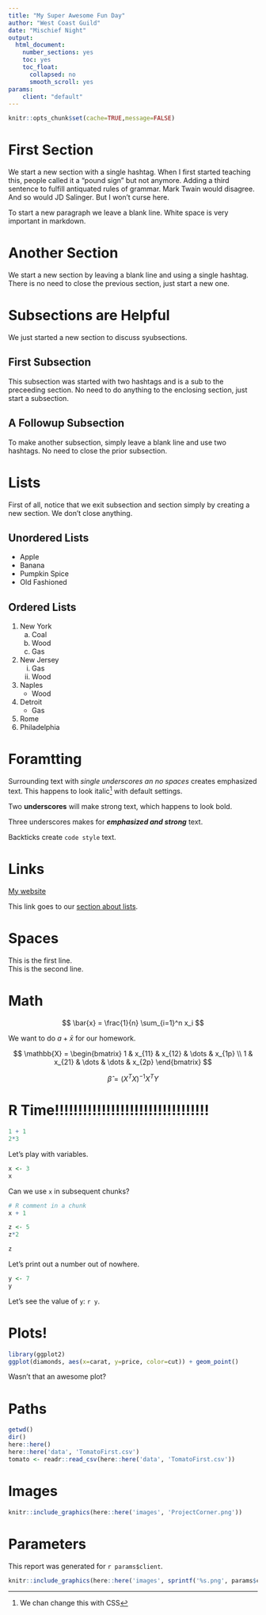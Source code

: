 ```yaml
---
title: "My Super Awesome Fun Day"
author: "West Coast Guild"
date: "Mischief Night"
output:
  html_document:
    number_sections: yes
    toc: yes
    toc_float:
      collapsed: no
      smooth_scroll: yes
params:
    client: "default"
---
```


```r
knitr::opts_chunk$set(cache=TRUE,message=FALSE)
```


# First Section

We start a new section with a single hashtag. When I first started teaching this, people called it a "pound sign" but not anymore. Adding a third sentence to fulfill antiquated rules of grammar. Mark Twain would disagree. And so would JD Salinger. But I won't curse here.

To start a new paragraph we leave a blank line. White space is very important in markdown.

# Another Section

We start a new section by leaving a blank line and using a single hashtag. There is no need to close the previous section, just start a new one.

# Subsections are Helpful

We just started a new section to discuss syubsections.

## First Subsection

This subsection was started with two hashtags and is a sub to the preceeding section. No need to do anything to the enclosing section, just start a subsection.

## A Followup Subsection

To make another subsection, simply leave a blank line and use two hashtags. No need to close the prior subsection.

# Lists {#list-info}

First of all, notice that we exit subsection and section simply by creating a new section. We don't close anything.

## Unordered Lists

- Apple
- Banana
- Pumpkin Spice
- Old Fashioned

<!-- Let'd say I want to comment out this line -->

<!-- And this line too -->

## Ordered Lists

1. New York
    a. Coal
    a. Wood
    a. Gas
1. New Jersey
    i. Gas
    i. Wood
1. Naples
    - Wood
1. Detroit
    - Gas
1. Rome
1. Philadelphia

# Foramtting

Surrounding text with _single underscores an no spaces_ creates emphasized text. This happens to look italic^[We chan change this with CSS] with default settings.

Two __underscores__ will make strong text, which happens to look bold.

Three underscores makes for ___emphasized and strong___ text.

Backticks create `code style` text.

# Links

[My website](https://www.jaredlander.com)

This link goes to our [section about lists](#list-info).

# Spaces

This is the first line.  
This is the second line.

# Math

$$
\bar{x} = \frac{1}{n} \sum_{i=1}^n x_i
$$

We want to do $a + \bar{x}$ for our homework.

$$
\mathbb{X} = \begin{bmatrix}
1 & x_{11} & x_{12} & \dots & x_{1p} \\
1 & x_{21} & \dots & \dots & x_{2p}
\end{bmatrix}
$$

$$
\hat{\beta} = (X^TX)^{-1}X^TY
$$

# R Time!!!!!!!!!!!!!!!!!!!!!!!!!!!!!!!!!

```r
1 + 1
2*3
```

Let's play with variables.

```r
x <- 3
x
```

Can we use `x` in subsequent chunks?

```r
# R comment in a chunk
x + 1
```

```r
z <- 5
z*2
```

```r
z
```

Let's print out a number out of nowhere.

```r
y <- 7
y
```

Let's see the value of `y`: `r y`.

# Plots!

```r
library(ggplot2)
ggplot(diamonds, aes(x=carat, y=price, color=cut)) + geom_point()
```

Wasn't that an awesome plot?

# Paths

```r
getwd()
dir()
here::here()
here::here('data', 'TomatoFirst.csv')
tomato <- readr::read_csv(here::here('data', 'TomatoFirst.csv'))
```

# Images

```r
knitr::include_graphics(here::here('images', 'ProjectCorner.png'))
```

# Parameters

This report was generated for `r params$client`.


```r
knitr::include_graphics(here::here('images', sprintf('%s.png', params$client)))
```

